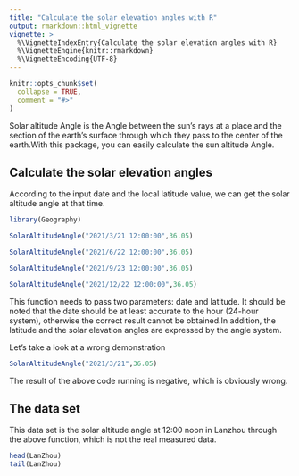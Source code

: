 ```yaml
---
title: "Calculate the solar elevation angles with R"
output: rmarkdown::html_vignette
vignette: >
  %\VignetteIndexEntry{Calculate the solar elevation angles with R}
  %\VignetteEngine{knitr::rmarkdown}
  %\VignetteEncoding{UTF-8}
---
```


```r
knitr::opts_chunk$set(
  collapse = TRUE,
  comment = "#>"
)
```

Solar altitude Angle is the Angle between the sun's rays at a place and the section of the earth's surface through which they pass to the center of the earth.With this package, you can easily calculate the sun altitude Angle.

## Calculate the solar elevation angles

According to the input date and the local latitude value, we can get the solar altitude angle at that time.

```r
library(Geography)

SolarAltitudeAngle("2021/3/21 12:00:00",36.05)

SolarAltitudeAngle("2021/6/22 12:00:00",36.05)

SolarAltitudeAngle("2021/9/23 12:00:00",36.05)

SolarAltitudeAngle("2021/12/22 12:00:00",36.05)
```
This function needs to pass two parameters: date and latitude. It should be noted that the date should be at least accurate to the hour (24-hour system), otherwise the correct result cannot be obtained.In addition, the latitude and the solar elevation angles are expressed by the angle system.

Let's take a look at a wrong demonstration
```r

SolarAltitudeAngle("2021/3/21",36.05)

```
The result of the above code running is negative, which is obviously wrong.

## The data set

This data set is the solar altitude angle at 12:00 noon in Lanzhou through the above function, which is not the real measured data.

```r
head(LanZhou)
tail(LanZhou)
```
